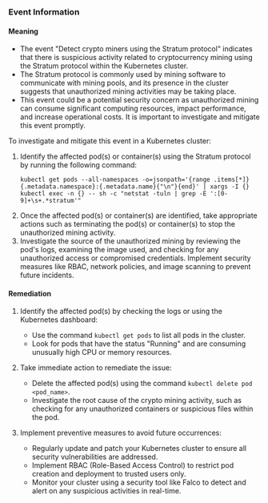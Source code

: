 
### Event Information

#### Meaning

- The event "Detect crypto miners using the Stratum protocol" indicates that there is suspicious activity related to cryptocurrency mining using the Stratum protocol within the Kubernetes cluster.
- The Stratum protocol is commonly used by mining software to communicate with mining pools, and its presence in the cluster suggests that unauthorized mining activities may be taking place.
- This event could be a potential security concern as unauthorized mining can consume significant computing resources, impact performance, and increase operational costs. It is important to investigate and mitigate this event promptly.

To investigate and mitigate this event in a Kubernetes cluster:
1. Identify the affected pod(s) or container(s) using the Stratum protocol by running the following command:
   ```
   kubectl get pods --all-namespaces -o=jsonpath='{range .items[*]}{.metadata.namespace}:{.metadata.name}{"\n"}{end}' | xargs -I {} kubectl exec -n {} -- sh -c "netstat -tuln | grep -E ':[0-9]+\s+.*stratum'"
   ```
2. Once the affected pod(s) or container(s) are identified, take appropriate actions such as terminating the pod(s) or container(s) to stop the unauthorized mining activity.
3. Investigate the source of the unauthorized mining by reviewing the pod's logs, examining the image used, and checking for any unauthorized access or compromised credentials. Implement security measures like RBAC, network policies, and image scanning to prevent future incidents.

#### Remediation

1. Identify the affected pod(s) by checking the logs or using the Kubernetes dashboard:
   - Use the command `kubectl get pods` to list all pods in the cluster.
   - Look for pods that have the status "Running" and are consuming unusually high CPU or memory resources.

2. Take immediate action to remediate the issue:
   - Delete the affected pod(s) using the command `kubectl delete pod <pod_name>`.
   - Investigate the root cause of the crypto mining activity, such as checking for any unauthorized containers or suspicious files within the pod.

3. Implement preventive measures to avoid future occurrences:
   - Regularly update and patch your Kubernetes cluster to ensure all security vulnerabilities are addressed.
   - Implement RBAC (Role-Based Access Control) to restrict pod creation and deployment to trusted users only.
   - Monitor your cluster using a security tool like Falco to detect and alert on any suspicious activities in real-time.

